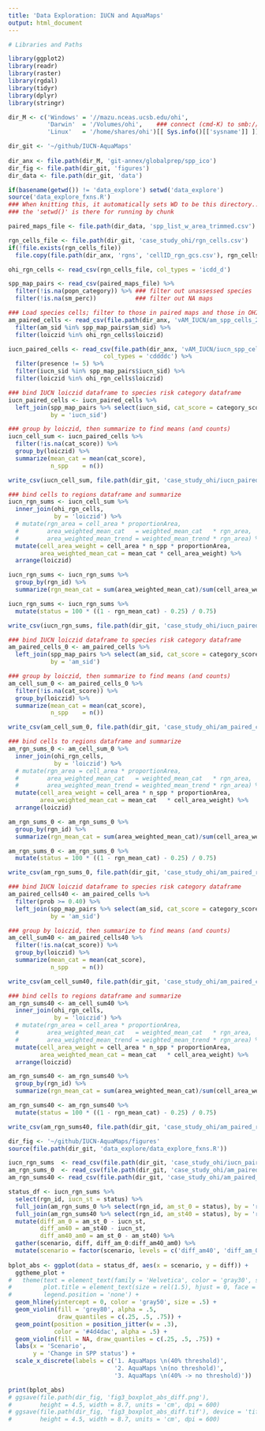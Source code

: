 ```yaml
---
title: 'Data Exploration: IUCN and AquaMaps'
output: html_document
---
```


```r

# Libraries and Paths

library(ggplot2)
library(readr)
library(raster)
library(rgdal)
library(tidyr)
library(dplyr)
library(stringr)

dir_M <- c('Windows' = '//mazu.nceas.ucsb.edu/ohi',
           'Darwin'  = '/Volumes/ohi',    ### connect (cmd-K) to smb://mazu/ohi
           'Linux'   = '/home/shares/ohi')[[ Sys.info()[['sysname']] ]]

dir_git <- '~/github/IUCN-AquaMaps'
  
dir_anx <- file.path(dir_M, 'git-annex/globalprep/spp_ico')
dir_fig <- file.path(dir_git, 'figures')
dir_data <- file.path(dir_git, 'data')

if(basename(getwd()) != 'data_explore') setwd('data_explore')
source('data_explore_fxns.R')
### When knitting this, it automatically sets WD to be this directory...
### the 'setwd()' is there for running by chunk
```


```r


paired_maps_file <- file.path(dir_data, 'spp_list_w_area_trimmed.csv')

rgn_cells_file <- file.path(dir_git, 'case_study_ohi/rgn_cells.csv')
if(!file.exists(rgn_cells_file)) 
  file.copy(file.path(dir_anx, 'rgns', 'cellID_rgn_gcs.csv'), rgn_cells_file)

ohi_rgn_cells <- read_csv(rgn_cells_file, col_types = 'icdd_d')

spp_map_pairs <- read_csv(paired_maps_file) %>%
  filter(!is.na(popn_category)) %>% ### filter out unassessed species
  filter(!is.na(sm_perc))           ### filter out NA maps

### Load species cells; filter to those in paired maps and those in OHI regions
am_paired_cells <- read_csv(file.path(dir_anx, 'vAM_IUCN/am_spp_cells_2015.csv')) %>%
  filter(am_sid %in% spp_map_pairs$am_sid) %>%
  filter(loiczid %in% ohi_rgn_cells$loiczid)

iucn_paired_cells <- read_csv(file.path(dir_anx, 'vAM_IUCN/iucn_spp_cells_2015.csv'),
                           col_types = 'cddddc') %>%
  filter(presence != 5) %>%
  filter(iucn_sid %in% spp_map_pairs$iucn_sid) %>%
  filter(loiczid %in% ohi_rgn_cells$loiczid)

```

``` r

### bind IUCN loiczid dataframe to species risk category dataframe
iucn_paired_cells <- iucn_paired_cells %>%
  left_join(spp_map_pairs %>% select(iucn_sid, cat_score = category_score),
            by = 'iucn_sid')

### group by loiczid, then summarize to find means (and counts)
iucn_cell_sum <- iucn_paired_cells %>%
  filter(!is.na(cat_score)) %>%
  group_by(loiczid) %>%
  summarize(mean_cat = mean(cat_score),
            n_spp    = n())

write_csv(iucn_cell_sum, file.path(dir_git, 'case_study_ohi/iucn_paired_cell_sum.csv'))

### bind cells to regions dataframe and summarize
iucn_rgn_sums <- iucn_cell_sum %>%
  inner_join(ohi_rgn_cells,
             by = 'loiczid') %>%
  # mutate(rgn_area = cell_area * proportionArea,
  #        area_weighted_mean_cat   = weighted_mean_cat   * rgn_area,
  #        area_weighted_mean_trend = weighted_mean_trend * rgn_area) %>%
  mutate(cell_area_weight = cell_area * n_spp * proportionArea,
         area_weighted_mean_cat = mean_cat * cell_area_weight) %>%
  arrange(loiczid)

iucn_rgn_sums <- iucn_rgn_sums %>%
  group_by(rgn_id) %>%
  summarize(rgn_mean_cat = sum(area_weighted_mean_cat)/sum(cell_area_weight))

iucn_rgn_sums <- iucn_rgn_sums %>%
  mutate(status = 100 * ((1 - rgn_mean_cat) - 0.25) / 0.75)

write_csv(iucn_rgn_sums, file.path(dir_git, 'case_study_ohi/iucn_paired_region_sums.csv'))

```

``` r

### bind IUCN loiczid dataframe to species risk category dataframe
am_paired_cells_0 <- am_paired_cells %>%
  left_join(spp_map_pairs %>% select(am_sid, cat_score = category_score),
            by = 'am_sid')

### group by loiczid, then summarize to find means (and counts)
am_cell_sum_0 <- am_paired_cells_0 %>%
  filter(!is.na(cat_score)) %>%
  group_by(loiczid) %>%
  summarize(mean_cat = mean(cat_score),
            n_spp    = n())

write_csv(am_cell_sum_0, file.path(dir_git, 'case_study_ohi/am_paired_cell_sum_0.csv'))

### bind cells to regions dataframe and summarize
am_rgn_sums_0 <- am_cell_sum_0 %>%
  inner_join(ohi_rgn_cells,
             by = 'loiczid') %>%
  # mutate(rgn_area = cell_area * proportionArea,
  #        area_weighted_mean_cat   = weighted_mean_cat   * rgn_area,
  #        area_weighted_mean_trend = weighted_mean_trend * rgn_area) %>%
  mutate(cell_area_weight = cell_area * n_spp * proportionArea,
         area_weighted_mean_cat = mean_cat   * cell_area_weight) %>%
  arrange(loiczid)

am_rgn_sums_0 <- am_rgn_sums_0 %>%
  group_by(rgn_id) %>%
  summarize(rgn_mean_cat = sum(area_weighted_mean_cat)/sum(cell_area_weight))

am_rgn_sums_0 <- am_rgn_sums_0 %>%
  mutate(status = 100 * ((1 - rgn_mean_cat) - 0.25) / 0.75)

write_csv(am_rgn_sums_0, file.path(dir_git, 'case_study_ohi/am_paired_region_sums_0.csv'))

```

``` r

### bind IUCN loiczid dataframe to species risk category dataframe
am_paired_cells40 <- am_paired_cells %>%
  filter(prob >= 0.40) %>%
  left_join(spp_map_pairs %>% select(am_sid, cat_score = category_score),
            by = 'am_sid')

### group by loiczid, then summarize to find means (and counts)
am_cell_sum40 <- am_paired_cells40 %>%
  filter(!is.na(cat_score)) %>%
  group_by(loiczid) %>%
  summarize(mean_cat = mean(cat_score),
            n_spp    = n())

write_csv(am_cell_sum40, file.path(dir_git, 'case_study_ohi/am_paired_cell_sum40.csv'))

### bind cells to regions dataframe and summarize
am_rgn_sums40 <- am_cell_sum40 %>%
  inner_join(ohi_rgn_cells,
             by = 'loiczid') %>%
  # mutate(rgn_area = cell_area * proportionArea,
  #        area_weighted_mean_cat   = weighted_mean_cat   * rgn_area,
  #        area_weighted_mean_trend = weighted_mean_trend * rgn_area) %>%
  mutate(cell_area_weight = cell_area * n_spp * proportionArea,
         area_weighted_mean_cat = mean_cat   * cell_area_weight) %>%
  arrange(loiczid)

am_rgn_sums40 <- am_rgn_sums40 %>%
  group_by(rgn_id) %>%
  summarize(rgn_mean_cat = sum(area_weighted_mean_cat)/sum(cell_area_weight))

am_rgn_sums40 <- am_rgn_sums40 %>%
  mutate(status = 100 * ((1 - rgn_mean_cat) - 0.25) / 0.75)

write_csv(am_rgn_sums40, file.path(dir_git, 'case_study_ohi/am_paired_region_sums40.csv'))

```

``` r
dir_fig <- '~/github/IUCN-AquaMaps/figures'
source(file.path(dir_git, 'data_explore/data_explore_fxns.R'))

iucn_rgn_sums  <- read_csv(file.path(dir_git, 'case_study_ohi/iucn_paired_region_sums.csv'))
am_rgn_sums_0  <- read_csv(file.path(dir_git, 'case_study_ohi/am_paired_region_sums_0.csv'))
am_rgn_sums40 <- read_csv(file.path(dir_git, 'case_study_ohi/am_paired_region_sums40.csv'))

status_df <- iucn_rgn_sums %>%
  select(rgn_id, iucn_st = status) %>%
  full_join(am_rgn_sums_0 %>% select(rgn_id, am_st_0 = status), by = 'rgn_id') %>%
  full_join(am_rgn_sums40 %>% select(rgn_id, am_st40 = status), by = 'rgn_id') %>%
  mutate(diff_am_0 = am_st_0 - iucn_st,
         diff_am40 = am_st40 - iucn_st,
         diff_am40_am0 = am_st_0 - am_st40) %>%
  gather(scenario, diff, diff_am_0:diff_am40_am0) %>%
  mutate(scenario = factor(scenario, levels = c('diff_am40', 'diff_am_0', 'diff_am40_am0')))
  
bplot_abs <- ggplot(data = status_df, aes(x = scenario, y = diff)) +
  ggtheme_plot + 
#   theme(text = element_text(family = 'Helvetica', color = 'gray30', size = 12),
#         plot.title = element_text(size = rel(1.5), hjust = 0, face = 'bold'),
#         legend.position = 'none') +
  geom_hline(yintercept = 0, color = 'gray50', size = .5) +
  geom_violin(fill = 'grey80', alpha = .5,
              draw_quantiles = c(.25, .5, .75)) +
  geom_point(position = position_jitter(w = .3), 
             color = '#4d4dac', alpha = .5) +
  geom_violin(fill = NA, draw_quantiles = c(.25, .5, .75)) +
  labs(x = 'Scenario',
       y = 'Change in SPP status') +
  scale_x_discrete(labels = c('1. AquaMaps \n(40% threshold)', 
                              '2. AquaMaps \n(no threshold)', 
                              '3. AquaMaps \n(40% -> no threshold)'))

print(bplot_abs)
# ggsave(file.path(dir_fig, 'fig3_boxplot_abs_diff.png'), 
#        height = 4.5, width = 8.7, units = 'cm', dpi = 600)
# ggsave(file.path(dir_fig, 'fig3_boxplot_abs_diff.tif'), device = 'tiff',
#        height = 4.5, width = 8.7, units = 'cm', dpi = 600)

```
